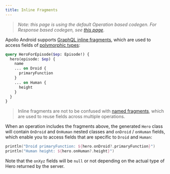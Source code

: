 ```yaml
---
title: Inline Fragments
---
```


> _Note: this page is using the default Operation based codegen. For Response based codegen, see [this page](../advanced/response-based-codegen.mdx)_.


Apollo Android supports [GraphQL inline fragments](https://graphql.org/learn/queries/#inline-fragments), which are used to access fields of [polymorphic types](https://www.apollographql.com/docs/apollo-server/schema/unions-interfaces/):

```graphql{4-9}:title=HeroQuery.graphql
query HeroForEpisode($ep: Episode!) {
  hero(episode: $ep) {
    name
    ... on Droid {
      primaryFunction
    }
    ... on Human {
      height
    }
  }
}
```

> Inline fragments are not to be confused with [named fragments](./50-named-fragments/), which are used to reuse fields across multiple operations.

When an operation includes the fragments above, the generated `Hero` class will contain `OnDroid` and `OnHuman` nested classes and `onDroid` / `onHuman` fields, which enable you to access fields that are specific to `Droid` and `Human`:

```kotlin
println("Droid primaryFunction: ${hero.onDroid?.primaryFunction}")
println("Human height: ${hero.onHuman?.height}")
```

Note that the `onXyz` fields will be `null` or not depending on the actual type of Hero returned by the server.
